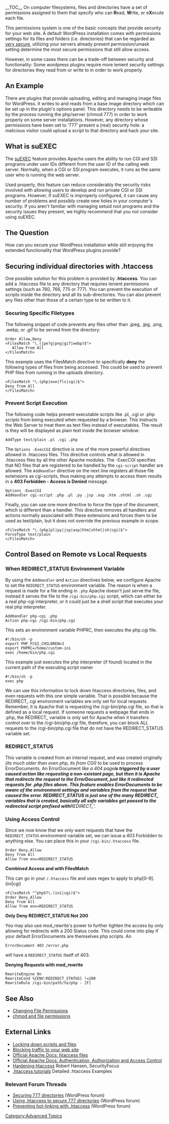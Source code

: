{{Rename}}
__TOC__
On computer filesystems, files and directories have a set of permissions assigned to them that specify who can '''R'''ead, '''W'''rite, or e'''X'''ecute each file. 

This permissions system is one of the basic concepts that provide security for your web site. A default WordPress installation comes with permissions settings for its files and folders (i.e. directories) that can be regarded as [[Changing File Permissions|very secure]], utilizing your servers already present permission/umask setting determine the most secure permissions that still allow access.  

However, in some cases there can be a trade-off between security and functionality: Some wordpress plugins require more lenient security settings for directories they read from or write to in order to work properly.

== An Example ==

There are plugins that provide uploading, editing and managing image files for WordPress. It writes to and reads from a base image directory which can be set up in the plugin's options panel. This directory needs to be writeable by the process running the php/server (chmod 777) in order to work properly on some server installations. However, any directory whose permissions have been set to '777' present a (real) security hole: a malicious visitor could upload a script to that directory and hack your site. 

{{Note|From a security standpoint, even a small amount of protection is preferable to a world-writeable directory.  Start with low permissive settings like 744, working your way up until it works.  Only use 777 if necessary, and hopefully only for a temporary amount of time.
}}

== What is suEXEC ==

The [http://httpd.apache.org/docs/trunk/suexec.html suEXEC] feature provides Apache users the ability to run CGI and SSI programs under user IDs different from the user ID of the calling web server. Normally, when a CGI or SSI program executes, it runs as the same user who is running the web server.

Used properly, this feature can reduce considerably the security risks involved with allowing users to develop and run private CGI or SSI programs. However, if suEXEC is improperly configured, it can cause any number of problems and possibly create new holes in your computer's security. If you aren't familiar with managing setuid root programs and the security issues they present, we highly recommend that you not consider using suEXEC.

== The Question ==

How can you secure your WordPress installation while still enjoying the extended functionality that WordPress plugins provide? 

== Securing individual directories with .htaccess ==

One possible solution for this problem is provided by '''.htaccess'''. You can add a .htaccess file to any directory that requires lenient permissions settings (such as 760, 766, 775 or 777). You can prevent the execution of scripts inside the directory and all its sub-directories. You can also prevent any files other than those of a certain type to be written to it.

=== Securing Specific Filetypes ===

The following snippet of code prevents any files other than .jpeg, .jpg, .png, .webp, or .gif to be served from the directory:

<pre>
Order Allow,Deny
<FilesMatch "\.(jpe?g|png|gif|webp)$">
   Allow From All
</FilesMatch>
</pre>

This example uses the FilesMatch directive to specifically '''deny''' the following types of files from being accessed. This could be used to prevent PHP files from running in the uploads directory.

<pre>
<FilesMatch "\.(php|exe|flv|cgi)$">
Deny from All
</FilesMatch>
</pre>

=== Prevent Script Execution ===

The following code helps prevent executable scripts like .pl, .cgi or .php scripts from being executed when requested by a browser.  This instructs the Web Server to treat them as text files instead of executables.  The result is they will be displayed as plain text inside the browser window:

<pre>
AddType text/plain .pl .cgi .php
</pre>

The <tt>Options -ExecCGI</tt> directive is one of the more powerful directives allowed in .htaccess files.  This directive controls what is allowed in .htaccess files by all the other Apache modules.  The -ExecCGI specifies that NO files that are registered to be handled by the <tt>cgi-script</tt> handler are allowed.  The <tt>AddHandler</tt> directive on the next line registers all those file extensions as cgi-scripts, thus making any attempts to access them results in a '''403 Forbidden - Access is Denied''' message. 

<pre>
Options -ExecCGI
AddHandler cgi-script .php .pl .py .jsp .asp .htm .shtml .sh .cgi
</pre>

Finally, you can use one more directive to force the type of the document, which is different than a handler. This directive removes all handlers and actions normally associated with these extensions and forces them to be used as text/plain, but it does not override the previous example in scope. 

<pre>
<FilesMatch "\.(php|pl|py|jsp|asp|htm|shtml|sh|cgi)$">
ForceType text/plain
</FilesMatch>
</pre>

== Control Based on Remote vs Local Requests ==

=== When REDIRECT_STATUS Environment Variable ===

By using the <tt>AddHandler</tt> and <tt>Action</tt> directives below, we configure Apache to set the <tt>REDIRECT_STATUS</tt> environment variable.  The reason is when a request is made for a file ending in <tt>.php</tt> Apache doesn't just serve the file, instead it serves the file to the <tt>/cgi-bin/php.cgi</tt> script, which can either be a real php-cgi interpreter, or it could just be a shell script that executes your real php interpreter.  

 AddHandler php-cgi .php
 Action php-cgi /cgi-bin/php.cgi
This sets an environment variable PHPRC, then executes the php.cgi file.
 #!/bin/sh -p
 export PHP_FCGI_CHILDREN=3
 export PHPRC=/home/custom-ini
 exec /home/bin/php.cgi
This example just executes the php interpreter (if found) located in the current path of the executing script owner
 #!/bin/sh -p
 exec php

We can use this information to lock down htaccess directories, files, and even requests with this one simple variable.  That is possible because the REDIRECT_ cgi environment variables are only set for local requests.  Remember, it is Apache that is requesting the /cgi-bin/php.cgi file, so that is defined as a local request.  If someone requests a webpage that ends in .php, the REDIRECT_ variable is only set for Apache when it transfers control over to the /cgi-bin/php.cgi file, therefore, you can block ALL requests to the /cgi-bin/php.cgi file that do not have the REDIRECT_STATUS variable set.

=== REDIRECT_STATUS ===

This variable is created from an internal request, and was created originally ''(its much older than even php, its from CGI)'' to be used to process ErrorDocuments.   An ErrorDocument ''like a 404 page''' is triggered by a user caused action like requesting a non-existant page, but then it is Apache that redirects the request to the ErrorDocument, just like it redirected requests for .php files above.  This feature enables ErrorDocuments to be aware of the environment settings and variables from the request that caused the error.  REDIRECT_STATUS is just one of the many REDIRECT_ variables that is created, basically all ''safe'' variables get passed to the redirected script prefixed with '''REDIRECT_'''.

=== Using Access Control ===

Since we now know that we only want requests that have the <tt>REDIRECT_STATUS</tt> environment variable set, we can issue a 403 Forbidden to anything else. You can place this in your <tt>/cgi-bin/.htaccess</tt> file.

 Order Deny,Allow
 Deny from All
 Allow from env=REDIRECT_STATUS

'''Combined Access and  with FilesMatch'''

This can go in your <tt>/.htaccess</tt> file and uses regex to apply to php[0-9].(ini|cgi)</tt>

 <FilesMatch "^php5?\.(ini|cgi)$">
 Order Deny,Allow
 Deny from All
 Allow from env=REDIRECT_STATUS
 </FilesMatch>

'''Only Deny REDIRECT_STATUS Not 200'''

You may also use mod_rewrite's power to further tighten the access by only allowing for redirects with a 200 Status code. This could come into play if your default ErrorDocuments are themselves php scripts. An 
 ErrorDocument 403 /error.php
will have a <tt>REDIRECT_STATUS</tt> itself of 403.

'''Denying Requests with mod_rewrite'''
 RewriteEngine On
 RewriteCond %{ENV:REDIRECT_STATUS} !=200
 RewriteRule /cgi-bin/path/to/php - [F]

== See Also ==

* [[Changing File Permissions]]
* [[UNIX Shell Skills#chmod and file permissions|chmod and file permissions]]

== External Links ==
* [https://www.askapache.com/htaccess/php-cgi-redirect_status/ Locking down scripts and files]
* [http://tips-scripts.com/block_traffic Blocking traffic to your web site]
* [http://httpd.apache.org/docs/trunk/howto/htaccess.html Official Apache Docs: htaccess files]
* [http://httpd.apache.org/docs/trunk/howto/auth.html Official Apache Docs: Authentication, Authorization and Access Control]
* [http://www.securityfocus.com/infocus/1368 Hardening htaccess] Robert Hansen, SecurityFocus
* [https://www.askapache.com/htaccess/ .htaccess tutorials] Detailed .htaccess Examples

=== Relevant Forum Threads ===

* [http://wordpress.org/support/topic/93343 Securing 777 directories] (WordPress forum)
* [http://wordpress.org/support/topic/95881 Using .htaccess to secure 777 directories] (WordPress forum)
* [http://wordpress.org/support/topic/28085 Preventing hot-linking with .htaccess] (WordPress forum)

[[Category:Advanced Topics]]
{{copyedit}}